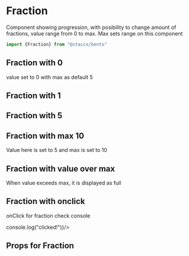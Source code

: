
<Meta title="Components|DataViz/Fraction" component={Fraction} decorators={[withKnobs]}/>

# Fraction
Component showing progression, with posibility to change amount of fractions, value range from 0 to max.
Max sets range on this component


```javascript
import {Fraction} from "@staccx/bento"
```

## Fraction with 0

value set to 0 with max as default 5

<Preview>
  <Story name="Fraction 0">
    <Fraction value={text("value","0","value")} />
  </Story>
</Preview>

## Fraction with 1

<Preview>
  <Story name="Fraction 1">
    <Fraction value="1" />
  </Story>
</Preview>


## Fraction with 5

<Preview>
  <Story name="Fraction 5">
    <Fraction value="5" />
  </Story>
</Preview>

## Fraction with max 10
Value here is set to 5 and max is set to 10

<Preview>
  <Story name="Max 10">
    <Fraction value="5" max={10} />
  </Story>
</Preview>

## Fraction with value over max
When value exceeds max, it is displayed as full

<Preview>
  <Story name="Fraction 6">
    <Fraction value="6" />
  </Story>
</Preview>

## Fraction with onclick
onClick for fraction check console

<Preview>
  <Story name="OnClick">
    <Fraction value="5" onClick={() => console.log("clicked!")}/>
  </Story>
</Preview>



## Props for Fraction

<Props of={Fraction} />
